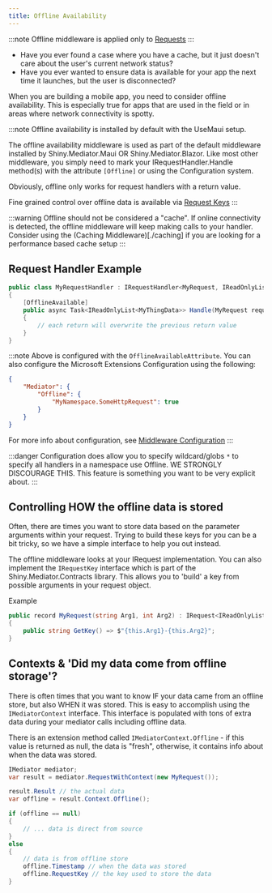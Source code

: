 ```yaml
---
title: Offline Availability
---
```


:::note
Offline middleware is applied only to [Requests](/mediator/requests)
:::

* Have you ever found a case where you have a cache, but it just doesn't care about the user's current network status?  
* Have you ever wanted to ensure data is available for your app the next time it launches, but the user is disconnected?

When you are building a mobile app, you need to consider offline availability.  This is especially true for apps that
are used in the field or in areas where network connectivity is spotty.  

:::note
Offline availability is installed by default with the UseMaui setup.

The offline availability middleware is used as part of the default middleware installed by Shiny.Mediator.Maui OR Shiny.Mediator.Blazor.  Like most
other middleware, you simply need to mark your IRequestHandler.Handle method(s) with the attribute `[Offline]` or using the Configuration system.

Obviously, offline only works for request handlers with a return value.

Fine grained control over offline data is available via [Request Keys](/mediator/requestkeys)
:::

:::warning
Offline should not be considered a "cache".  If online connectivity is detected, the offline middleware will keep making calls to your handler.  Consider using the (Caching Middleware)[./caching] if you are
looking for a performance based cache setup
:::

## Request Handler Example

```csharp
public class MyRequestHandler : IRequestHandler<MyRequest, IReadOnlyList<MyThingData>>
{
    [OfflineAvailable]
    public async Task<IReadOnlyList<MyThingData>> Handle(MyRequest request, IMediatorContext context, CancellationToken cancellationToken)
    {
        // each return will overwrite the previous return value
    }
}
```

:::note
Above is configured with the `OfflineAvailableAttribute`.  You can also configure the Microsoft Extensions Configuration using the following:

```json
{
    "Mediator": {
        "Offline": {
            "MyNamespace.SomeHttpRequest": true
        }
    }
}
```

For more info about configuration, see [Middleware Configuration](./)
:::

:::danger
Configuration does allow you to specify wildcard/globs `*` to specify all handlers in a namespace use Offline. 
WE STRONGLY DISCOURAGE THIS.  This feature is something you want to be very explicit about.
:::

## Controlling HOW the offline data is stored

Often, there are times you want to store data based on the parameter arguments within your request.  Trying to build these keys for you
can be a bit tricky, so we have a simple interface to help you out instead.

The offline middleware looks at your IRequest implementation.  You can also implement the `IRequestKey` interface which is part
of the Shiny.Mediator.Contracts library.  This allows you to 'build' a key from possible arguments in your request object.

Example
```csharp
public record MyRequest(string Arg1, int Arg2) : IRequest<IReadOnlyList<MyThingData>>, IRequestKey
{
    public string GetKey() => $"{this.Arg1}-{this.Arg2}";
}
```

## Contexts & 'Did my data come from offline storage'?

There is often times that you want to know IF your data came from an offline store, but also WHEN it was stored.  This is easy to accomplish using
the `IMediatorContext` interface.  This interface is populated with tons of extra data during your mediator calls including offline data.

There is an extension method called `IMediatorContext.Offline` - if this value is returned as null, the data is "fresh", otherwise, it contains info about
when the data was stored.

```csharp
IMediator mediator;
var result = mediator.RequestWithContext(new MyRequest());

result.Result // the actual data
var offline = result.Context.Offline();

if (offline == null) 
{
    // ... data is direct from source
}
else 
{
    // data is from offline store
    offline.Timestamp // when the data was stored
    offline.RequestKey // the key used to store the data
}
```